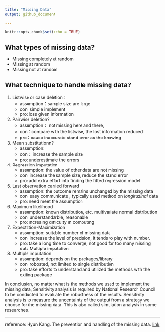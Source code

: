 ---
title: "Missing Data"
output: github_document

---


```{r setup, include=FALSE}
knitr::opts_chunk$set(echo = TRUE)
```

## What types of missing data?
- Missing completely at random
- Missing at random 
- Missing not at random

## What technique to handle missing data?

    
1. Listwise or case deletion： 
   - assumption：sample size are large  
   - con: simple implement 
   - pro: loss given information


2. Pairwise deletion?
    - assumption： not missing here and there, 
    - con：compare with the listwise, the lost information reduced 
    - pro：cause inaccurate stand error as the knowing 


3. Mean substitutionn?
    - assumption: 
    - con： increase the sample size 
    - pro: underestimate the errors

4. Regression imputation
    - assumption: the value of other data are not missing
    - con: increase the sample size, reduce the stand error
    - pro: add extra effort into finding the fitted regression model



5. Last observation carried forward 
    - assumption:  the  outcome remains unchanged by the missing data
    - con: easy communicate , typically used method on *longitudinal* data
    - pro: need meet the assumption

6. Maximum likelihood
    - assumption: known distribution, etc. multivariate normal distribution
    - con: understandarble, reasonable 
    - pro: increaing difficulty in computing 
      

7. Expectation-Maximization
    - assumption: suitable number of missing data
    - con: increase the level of precision, it tends to play with number.
    - pro: take a long time to converge, not good for too many missing data
      Multiple imputation


8. Multiple imputation
    - assumption: depends on the packages/library
    - con: robosted, not limited to single distribution
    - pro: take efforts to understand and utilized the methods with the exiting package

$$ $$ 

In conclusion,  no matter what is the methods we used to implement the missing data, Sensitivity analysis is required by National Research Council to be conducted to evaluate the robustness of the results. Sensitivity analysis is to measure the uncentainty of the output from a strategy we choose for the missing data. This is also called simulation analysis in some researches.  

---
reference:
Hyun Kang. The prevention and handling of the missing data. [link](https://www.ncbi.nlm.nih.gov/pmc/articles/PMC3668100/)

